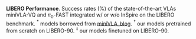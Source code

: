**LIBERO Performance**. 
Success rates (\%) of the state-of-the-art VLAs miniVLA-VQ and $\pi_0$-FAST integrated w/ or w/o InSpire on the LIBERO benchmark. 
$^*$ models borrowed from [miniVLA_blog](https://ai.stanford.edu/blog/minivla/). 
$^\dagger$ our models pretrained from scratch on LIBERO-90. $^\ddagger$ our models finetuned on LIBERO-90.